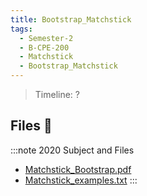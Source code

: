```yaml
---
title: Bootstrap_Matchstick
tags:
  - Semester-2
  - B-CPE-200
  - Matchstick
  - Bootstrap_Matchstick
---
```

> Timeline: ?


## Files 📂

:::note 2020 Subject and Files
- [Matchstick_Bootstrap.pdf](https://github.com/Studio-17/Epitech-Subjects/raw/main/Semester-2/B-CPE-200/Matchstick/Bootstrap_Matchstick/Matchstick_Bootstrap.pdf)
- [Matchstick_examples.txt](https://github.com/Studio-17/Epitech-Subjects/raw/main/Semester-2/B-CPE-200/Matchstick/Bootstrap_Matchstick/Matchstick_examples.txt)
:::

